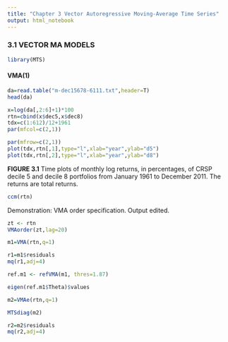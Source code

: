 ```yaml
---
title: "Chapter 3 Vector Autoregressive Moving-Average Time Series"
output: html_notebook
---
```


### 3.1 VECTOR MA MODELS

```r
library(MTS)
```


#### VMA(1)

```r
da=read.table("m-dec15678-6111.txt",header=T)
head(da)
```
```r
x=log(da[,2:6]+1)*100
rtn=cbind(x$dec5,x$dec8)
tdx=c(1:612)/12+1961
par(mfcol=c(2,1))

par(mfrow=c(2,1))
plot(tdx,rtn[,1],type="l",xlab="year",ylab="d5")
plot(tdx,rtn[,2],type="l",xlab="year",ylab="d8")
```
**FIGURE 3.1** Time plots of monthly log returns, in percentages, of CRSP decile 5 and decile 8
portfolios from January 1961 to December 2011. The returns are total returns.

```r
ccm(rtn)
```

Demonstration: VMA order specification. Output edited.

```r
zt <- rtn
VMAorder(zt,lag=20)
```

```r
m1=VMA(rtn,q=1)
```



```r
r1=m1$residuals
mq(r1,adj=4)
```

```r

ref.m1 <- refVMA(m1, thres=1.87)

```

```r
eigen(ref.m1$Theta)$values
```


```r
m2=VMAe(rtn,q=1)
```
```r
MTSdiag(m2)
```

```r
r2=m2$residuals
mq(r2,adj=4)
```

